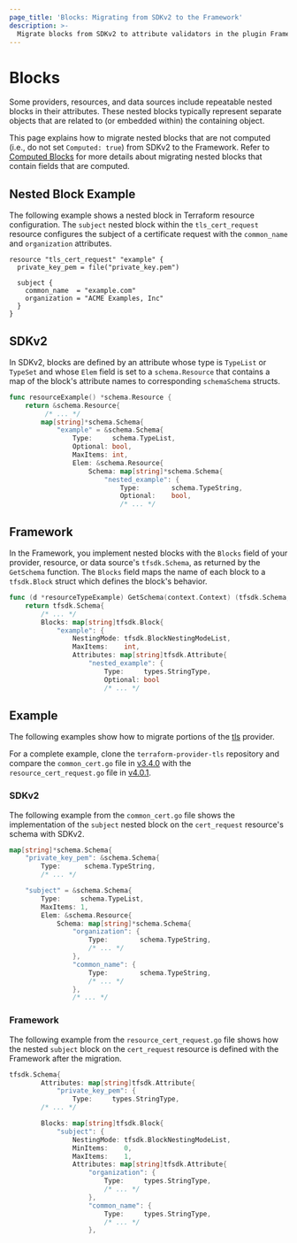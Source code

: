 ```yaml
---
page_title: 'Blocks: Migrating from SDKv2 to the Framework'
description: >-
  Migrate blocks from SDKv2 to attribute validators in the plugin Framework.
---
```


# Blocks

Some providers, resources, and data sources include repeatable nested blocks in their attributes. These nested blocks
typically represent separate objects that are related to (or embedded within) the containing object.

This page explains how to migrate nested blocks that are not computed (i.e., do not set
`Computed: true`) from SDKv2 to the Framework. Refer to
[Computed Blocks](/plugin/framework/migrating/attributes-blocks/blocks-computed) for more details
about migrating nested blocks that contain fields that are computed.

## Nested Block Example

The following example shows a nested block in Terraform resource configuration. The `subject` nested
block within the `tls_cert_request` resource configures the subject of a certificate request with the `common_name` and
`organization` attributes.

```hcl
resource "tls_cert_request" "example" {
  private_key_pem = file("private_key.pem")

  subject {
    common_name  = "example.com"
    organization = "ACME Examples, Inc"
  }
}
```


## SDKv2

In SDKv2, blocks are defined by an attribute whose type is `TypeList` or `TypeSet` and whose `Elem` field is set to a
`schema.Resource` that contains a map of the block's attribute names to corresponding `schemaSchema` structs.

```go
func resourceExample() *schema.Resource {
    return &schema.Resource{
         /* ... */
        map[string]*schema.Schema{
            "example" = &schema.Schema{
                Type:     schema.TypeList,
                Optional: bool,
                MaxItems: int,
                Elem: &schema.Resource{
                    Schema: map[string]*schema.Schema{
                        "nested_example": {
                            Type:        schema.TypeString,
                            Optional:    bool,
                            /* ... */
```

## Framework

In the Framework, you implement nested blocks with the `Blocks` field of your provider, resource, or data source's
`tfsdk.Schema`, as returned by the `GetSchema` function. The `Blocks` field maps the name of each block to a
`tfsdk.Block` struct which defines the block's behavior.

```go
func (d *resourceTypeExample) GetSchema(context.Context) (tfsdk.Schema, diag.Diagnostics) {
    return tfsdk.Schema{
        /* ... */
        Blocks: map[string]tfsdk.Block{
            "example": {
                NestingMode: tfsdk.BlockNestingModeList,
                MaxItems:    int,
                Attributes: map[string]tfsdk.Attribute{
                    "nested_example": {
                        Type:     types.StringType,
                        Optional: bool
                        /* ... */
```


##  Example

The following examples show how to migrate portions of the [tls](https://github.com/hashicorp/terraform-provider-tls)
provider.

For a complete example, clone the
`terraform-provider-tls` repository and compare the `common_cert.go` file in
[v3.4.0](https://github.com/hashicorp/terraform-provider-tls/blob/v3.4.0/internal/provider/common_cert.go)
with the `resource_cert_request.go` file in
[v4.0.1](https://github.com/hashicorp/terraform-provider-tls/blob/v4.0.1/internal/provider/resource_cert_request.go).

### SDKv2

The following example from the `common_cert.go` file shows the implementation of the `subject` nested block on the
`cert_request` resource's schema with SDKv2.

```go
map[string]*schema.Schema{
    "private_key_pem": &schema.Schema{
        Type:      schema.TypeString,
        /* ... */

    "subject" = &schema.Schema{
        Type:     schema.TypeList,
        MaxItems: 1,
        Elem: &schema.Resource{
            Schema: map[string]*schema.Schema{
                "organization": {
                    Type:        schema.TypeString,
                    /* ... */
                },
                "common_name": {
                    Type:        schema.TypeString,
                    /* ... */
                },
                /* ... */
```

### Framework

The following example from the `resource_cert_request.go` file shows how the nested `subject` block on the
`cert_request` resource is defined with the Framework after the migration.

```go
tfsdk.Schema{
        Attributes: map[string]tfsdk.Attribute{
            "private_key_pem": {
                Type:     types.StringType,
        /* ... */

        Blocks: map[string]tfsdk.Block{
            "subject": {
                NestingMode: tfsdk.BlockNestingModeList,
                MinItems:    0,
                MaxItems:    1,
                Attributes: map[string]tfsdk.Attribute{
                    "organization": {
                        Type:     types.StringType,
                        /* ... */
                    },
                    "common_name": {
                        Type:     types.StringType,
                        /* ... */
                    },
```
